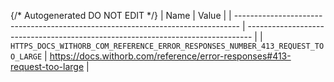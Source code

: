 {/* Autogenerated DO NOT EDIT  */}
| Name                                                                            | Value                                                                           |
| ------------------------------------------------------------------------------- | ------------------------------------------------------------------------------- |
| `HTTPS_DOCS_WITHORB_COM_REFERENCE_ERROR_RESPONSES_NUMBER_413_REQUEST_TOO_LARGE` | https://docs.withorb.com/reference/error-responses#413-request-too-large        |